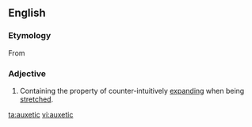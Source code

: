 ==English==

===Etymology===
From {{etyl|grc|en}} {{term|αὐξητικός||lang=grc|tr=auxeticos|growing, promoting growth, productive}}

===Adjective===
{{en-adj}}

# {{context|chemistry}} Containing the property of counter-intuitively [[expand]]ing when being [[stretch]]ed.

[[ta:auxetic]]
[[vi:auxetic]]
